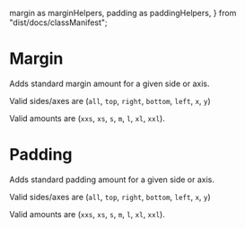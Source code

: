  margin as marginHelpers,
  padding as paddingHelpers,
} from "dist/docs/classManifest";

<Meta of={SpacingStories} />

# Margin

Adds standard margin amount for a given side or axis.

Valid sides/axes are (`all`, `top`, `right`, `bottom`, `left`, `x`, `y`)

Valid amounts are (`xxs`, `xs`, `s`, `m`, `l`, `xl`, `xxl`).

<Story of={SpacingStories.Margin} />

# Padding

Adds standard padding amount for a given side or axis.

Valid sides/axes are (`all`, `top`, `right`, `bottom`, `left`, `x`, `y`)

Valid amounts are (`xxs`, `xs`, `s`, `m`, `l`, `xl`, `xxl`).

<Story of={SpacingStories.Padding} />
